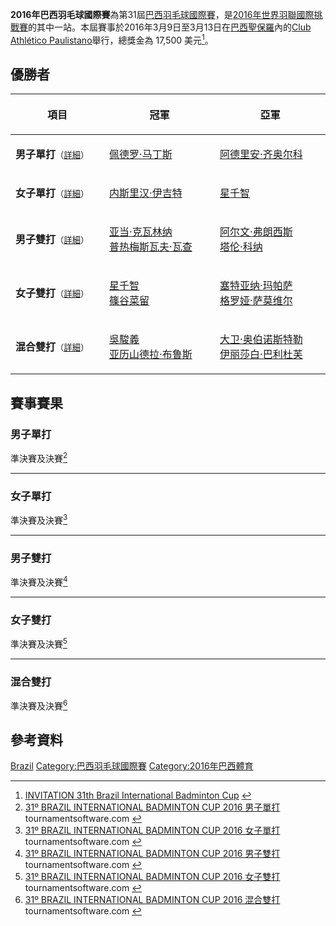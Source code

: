 {{noteTA|G1=Badminton}}
{{infobox badminton event
|name           = 2016年巴西羽毛球國際賽
|image          = 
|size           = 
|caption        =
|dates          = 2016年3月9日－3月13日
|number_edition = 第31屆
|level          = 4B
|prize_money    = 17,500 美元
|location       = {{BRA}}[[聖保羅_(巴西)|聖保羅]]
|venue          = Club Athlético Paulistano
|previous       = 2015年巴西羽毛球國際賽 
|next           = 2017年巴西羽毛球國際賽
}}
'''2016年巴西羽毛球國際賽'''為第31屆[[巴西羽毛球國際賽|巴西羽毛球國際賽]]，是[[2016年世界羽聯國際挑戰賽|2016年世界羽聯國際挑戰賽]]的其中一站。本屆賽事於2016年3月9日至3月13日在[[巴西|巴西]][[聖保羅_(巴西)|聖保羅]]內的[[Club_Athlético_Paulistano|Club Athlético Paulistano]]舉行，總獎金為 17,500 美元<ref>[http://system.bwfbadminton.com/uploads/2016/01/29/invitation-31th-brazil-international-2016-ingles.pdf INVITATION 31th Brazil International Badminton Cup] {{Wayback|url=http://system.bwfbadminton.com/uploads/2016/01/29/invitation-31th-brazil-international-2016-ingles.pdf |date=20170707180831 }}{{en}}</ref>。

== 優勝者 ==
{| class=wikitable style="font-size:small"
!width="200"|項目
!width="250"|冠軍
!width="250"|亞軍
|-
|'''男子單打'''<small>（[[#男子單打|詳細]]）</small>
|{{flagicon|POR}} [[佩德罗·马丁斯|佩德罗·马丁斯]]
|{{flagicon|POL}} [[阿德里安·齐奥尔科|阿德里安·齐奥尔科]]
|-
|'''女子單打'''<small>（[[#女子單打|詳細]]）</small>
|{{flagicon|TUR}} [[内斯里汉·伊吉特|内斯里汉·伊吉特]]
|{{flagicon|JPN}} [[星千智|星千智]]
|-
|'''男子雙打'''<small>（[[#男子雙打|詳細]]）</small>
|{{flagicon|POL}} [[亚当·克瓦林纳|亚当·克瓦林纳]]<br/>{{flagicon|POL}} [[普热梅斯瓦夫·瓦查|普热梅斯瓦夫·瓦查]]
|{{flagicon|IND}} [[阿尔文·弗朗西斯|阿尔文·弗朗西斯]]<br/>{{flagicon|IND}} [[塔伦·科纳|塔伦·科纳]]
|-
|'''女子雙打'''<small>（[[#女子雙打|詳細]]）</small>
|{{flagicon|JPN}} [[星千智|星千智]]<br/>{{flagicon|JPN}} [[篠谷菜留|篠谷菜留]]
|{{flagicon|AUS}} [[塞特亚纳·玛帕萨|塞特亚纳·玛帕萨]]<br/>{{flagicon|AUS}} [[格罗娅·萨莫维尔|格罗娅·萨莫维尔]]
|-
|'''混合雙打'''<small>（[[#混合雙打|詳細]]）</small>
|{{flagicon|CAN}} [[吳駿義|吳駿義]]<br/>{{flagicon|CAN}} [[亚历山德拉·布鲁斯|亚历山德拉·布鲁斯]]
|{{flagicon|AUT}} [[大卫·奥伯诺斯特勒|大卫·奥伯诺斯特勒]]<br/>{{flagicon|AUT}} [[伊丽莎白·巴利杜芙|伊丽莎白·巴利杜芙]]
|}

== 賽事賽果 ==
=== 男子單打 ===
;準決賽及決賽<ref name="MS">[http://bwf.tournamentsoftware.com/sport/draw.aspx?id=6E25FD85-D65F-4E18-830D-4030F37129AA&draw=2 31º BRAZIL INTERNATIONAL BADMINTON CUP 2016 男子單打] {{Wayback|url=http://bwf.tournamentsoftware.com/sport/draw.aspx?id=6E25FD85-D65F-4E18-830D-4030F37129AA&draw=2 |date=20180127092710 }} tournamentsoftware.com {{en}}</ref>
{{4TeamBracket-Tennis3-v2
| team-width=200
| RD1-seed1=
| RD1-team1='''{{flagicon|POR}} [[佩德罗·马丁斯|佩德罗·马丁斯]]
| RD1-score1-1='''21
| RD1-score1-2='''21
| RD1-score1-3=
| RD1-seed2=
| RD1-team2={{flagicon|MEX}} [[利诺·穆尼奥斯|利诺·穆尼奥斯]]
| RD1-score2-1=8
| RD1-score2-2=11
| RD1-score2-3=

| RD1-seed3=Q
| RD1-team3={{flagicon|JPN}} [[小野寺裕介|小野寺裕介]]
| RD1-score3-1=19
| RD1-score3-2='''21
| RD1-score3-3=16
| RD1-seed4=7
| RD1-team4='''{{nowrap|{{flagicon|POL}} [[阿德里安·齐奥尔科|阿德里安·齐奥尔科]]}}
| RD1-score4-1='''21
| RD1-score4-2=15
| RD1-score4-3='''21

| RD2-seed1=
| RD2-team1='''{{flagicon|POR}} [[佩德罗·马丁斯|佩德罗·马丁斯]]
| RD2-score1-1='''21
| RD2-score1-2='''22
| RD2-score1-3=
| RD2-seed2=7
| RD2-team2={{nowrap|{{flagicon|POL}} [[阿德里安·齐奥尔科|阿德里安·齐奥尔科]]}}
| RD2-score2-1=18
| RD2-score2-2=20
| RD2-score2-3=
}}
----

=== 女子單打 ===
;準決賽及決賽<ref name="WS">[http://bwf.tournamentsoftware.com/sport/draw.aspx?id=6E25FD85-D65F-4E18-830D-4030F37129AA&draw=4 31º BRAZIL INTERNATIONAL BADMINTON CUP 2016 女子單打] {{Wayback|url=http://bwf.tournamentsoftware.com/sport/draw.aspx?id=6E25FD85-D65F-4E18-830D-4030F37129AA&draw=4 |date=20180127092408 }} tournamentsoftware.com {{en}}</ref>
{{4TeamBracket-Tennis3-v2
| team-width=200
| RD1-seed1=1
| RD1-team1={{flagicon|USA}} [[王苑力|王苑力]]
| RD1-score1-1='''21
| RD1-score1-2=16
| RD1-score1-3=17
| RD1-seed2=PFQ
| RD1-team2='''{{flagicon|JPN}} [[星千智|星千智]]
| RD1-score2-1=19
| RD1-score2-2='''21
| RD1-score2-3='''21

| RD1-seed3=5
| RD1-team3='''{{flagicon|TUR}} [[内斯里汉·伊吉特|内斯里汉·伊吉特]]
| RD1-score3-1='''21
| RD1-score3-2='''21
| RD1-score3-3=
| RD1-seed4=
| RD1-team4={{nowrap|{{flagicon|LTU}} [[厄维尔·斯塔普赛蒂特|厄维尔·斯塔普赛蒂特]]}}
| RD1-score4-1=5
| RD1-score4-2=10
| RD1-score4-3=

| RD2-seed1=PFQ
| RD2-team1={{flagicon|JPN}} [[星千智|星千智]]
| RD2-score1-1=13
| RD2-score1-2=15
| RD2-score1-3=
| RD2-seed2=5
| RD2-team2='''{{flagicon|TUR}} [[内斯里汉·伊吉特|内斯里汉·伊吉特]]
| RD2-score2-1='''21
| RD2-score2-2='''21
| RD2-score2-3=
}}
----

=== 男子雙打 ===
;準決賽及決賽<ref name="MD">[http://bwf.tournamentsoftware.com/sport/draw.aspx?id=6E25FD85-D65F-4E18-830D-4030F37129AA&draw=5 31º BRAZIL INTERNATIONAL BADMINTON CUP 2016 男子雙打] {{Wayback|url=http://bwf.tournamentsoftware.com/sport/draw.aspx?id=6E25FD85-D65F-4E18-830D-4030F37129AA&draw=5 |date=20180127160219 }} tournamentsoftware.com {{en}}</ref>
{{4TeamBracket-Tennis3-v2
| team-width=200
| RD1-seed1=1
| RD1-team1='''{{nowrap|{{flagicon|POL}} [[亚当·克瓦林纳|亚当·克瓦林纳]]<br/> {{flagicon|POL}} [[普热梅斯瓦夫·瓦查|普热梅斯瓦夫·瓦查]]}}
| RD1-score1-1='''21
| RD1-score1-2='''22
| RD1-score1-3=
| RD1-seed2=
| RD1-team2={{flagicon|BEL}} [[马蒂耶斯·迪耶克斯|马蒂耶斯·迪耶克斯]]<br/> {{flagicon|BEL}} [[弗里克·戈林斯基|弗里克·戈林斯基]]
| RD1-score2-1=15
| RD1-score2-2=20
| RD1-score2-3=

| RD1-seed3=
| RD1-team3='''{{flagicon|IND}} [[阿尔文·弗朗西斯|阿尔文·弗朗西斯]]<br/> {{flagicon|IND}} [[塔伦·科纳|塔伦·科纳]]
| RD1-score3-1='''21
| RD1-score3-2='''21
| RD1-score3-3=
| RD1-seed4=2
| RD1-team4={{flagicon|USA}} [[周菲利浦|周菲利浦]]<br/> {{flagicon|USA}} [[萨塔瓦特·庞拉尔莱特|萨塔瓦特·庞拉尔莱特]]
| RD1-score4-1=16
| RD1-score4-2=9
| RD1-score4-3=

| RD2-seed1=1
| RD2-team1='''{{flagicon|POL}} [[亚当·克瓦林纳|亚当·克瓦林纳]]<br/> {{flagicon|POL}} [[普热梅斯瓦夫·瓦查|普热梅斯瓦夫·瓦查]]
| RD2-score1-1='''21
| RD2-score1-2='''21
| RD2-score1-3=
| RD2-seed2=
| RD2-team2={{flagicon|IND}} [[阿尔文·弗朗西斯|阿尔文·弗朗西斯]]<br/> {{flagicon|IND}} [[塔伦·科纳|塔伦·科纳]]
| RD2-score2-1=15
| RD2-score2-2=16
| RD2-score2-3=
}}
----

=== 女子雙打 ===
;準決賽及決賽<ref name="WD">[http://bwf.tournamentsoftware.com/sport/draw.aspx?id=6E25FD85-D65F-4E18-830D-4030F37129AA&draw=6 31º BRAZIL INTERNATIONAL BADMINTON CUP 2016 女子雙打] {{Wayback|url=http://bwf.tournamentsoftware.com/sport/draw.aspx?id=6E25FD85-D65F-4E18-830D-4030F37129AA&draw=6 |date=20180127092539 }} tournamentsoftware.com {{en}}</ref>
{{4TeamBracket-Tennis3-v2
| team-width=200
| RD1-seed1=
| RD1-team1='''{{flagicon|JPN}} [[星千智|星千智]]<br/> {{flagicon|JPN}} [[篠谷菜留|篠谷菜留]]
| RD1-score1-1=16
| RD1-score1-2='''21
| RD1-score1-3='''21
| RD1-seed2=
| RD1-team2={{flagicon|BRA}} [[洛海尼·维森特|洛海尼·维森特]]<br/> {{flagicon|BRA}} [[卢瓦娜·维森特|卢瓦娜·维森特]]
| RD1-score2-1='''21
| RD1-score2-2=10
| RD1-score2-3=14

| RD1-seed3=
| RD1-team3='''{{nowrap|{{flagicon|AUS}} [[塞特亚纳·玛帕萨|塞特亚纳·玛帕萨]]<br/> {{flagicon|AUS}} [[格罗娅·萨莫维尔|格罗娅·萨莫维尔]]}}
| RD1-score3-1='''21
| RD1-score3-2='''21
| RD1-score3-3=
| RD1-seed4=
| RD1-team4={{flagicon|AUS}} [[周玉蓮|周玉蓮]]<br/> {{flagicon|CAN}} [[雷切尔·洪德里克|雷切尔·洪德里克]]
| RD1-score4-1=19
| RD1-score4-2=19
| RD1-score4-3=

| RD2-seed1=
| RD2-team1='''{{flagicon|JPN}} [[星千智|星千智]]<br/> {{flagicon|JPN}} [[篠谷菜留|篠谷菜留]]
| RD2-score1-1='''21
| RD2-score1-2='''21
| RD2-score1-3=
| RD2-seed2=
| RD2-team2={{nowrap|{{flagicon|AUS}} [[塞特亚纳·玛帕萨|塞特亚纳·玛帕萨]]<br/> {{flagicon|AUS}} [[格罗娅·萨莫维尔|格罗娅·萨莫维尔]]}}
| RD2-score2-1=13
| RD2-score2-2=19
| RD2-score2-3=
}}
----

=== 混合雙打 ===
;準決賽及決賽<ref name="XD">[http://bwf.tournamentsoftware.com/sport/draw.aspx?id=6E25FD85-D65F-4E18-830D-4030F37129AA&draw=7 31º BRAZIL INTERNATIONAL BADMINTON CUP 2016 混合雙打] {{Wayback|url=http://bwf.tournamentsoftware.com/sport/draw.aspx?id=6E25FD85-D65F-4E18-830D-4030F37129AA&draw=7 |date=20180127095555 }} tournamentsoftware.com {{en}}</ref>
{{4TeamBracket-Tennis3-v2
| team-width=200
| RD1-seed1=1
| RD1-team1={{flagicon|USA}} [[周菲利浦|周菲利浦]]<br/> {{flagicon|USA}} [[杰米·苏班迪|杰米·苏班迪]]
| RD1-score1-1='''21
| RD1-score1-2=12
| RD1-score1-3=22
| RD1-seed2=4
| RD1-team2='''{{nowrap|{{flagicon|AUT}} [[大卫·奥伯诺斯特勒|大卫·奥伯诺斯特勒]]<br/> {{flagicon|AUT}} [[伊丽莎白·巴利杜芙|伊丽莎白·巴利杜芙]]}}
| RD1-score2-1=18
| RD1-score2-2='''21
| RD1-score2-3='''24

| RD1-seed3=3
| RD1-team3='''{{nowrap|{{flagicon|CAN}} [[吳駿義|吳駿義]]<br/> {{flagicon|CAN}} [[亚历山德拉·布鲁斯|亚历山德拉·布鲁斯]]}}
| RD1-score3-1='''21
| RD1-score3-2='''21
| RD1-score3-3=
| RD1-seed4=2
| RD1-team4={{flagicon|AUS}} [[罗宾·米德尔顿|罗宾·米德尔顿]]<br/> {{flagicon|AUS}} [[周玉蓮|周玉蓮]]
| RD1-score4-1=17
| RD1-score4-2=15
| RD1-score4-3=

| RD2-seed1=4
| RD2-team1={{flagicon|AUT}} [[大卫·奥伯诺斯特勒|大卫·奥伯诺斯特勒]]<br/> {{flagicon|AUT}} [[伊丽莎白·巴利杜芙|伊丽莎白·巴利杜芙]]
| RD2-score1-1=12
| RD2-score1-2=15
| RD2-score1-3=
| RD2-seed2=3
| RD2-team2='''{{nowrap|{{flagicon|CAN}} [[吳駿義|吳駿義]]<br/> {{flagicon|CAN}} [[亚历山德拉·布鲁斯|亚历山德拉·布鲁斯]]}}
| RD2-score2-1='''21
| RD2-score2-2='''21
| RD2-score2-3=
}}

== 參考資料 ==
{{Reflist}}

[[Category:2016年世界羽聯國際挑戰賽|Brazil]]
[[Category:巴西羽毛球國際賽|Category:巴西羽毛球國際賽]]
[[Category:2016年巴西體育|Category:2016年巴西體育]]